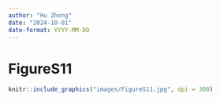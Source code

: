 ```yaml
---
author: "Hu Zheng"
date: "2024-10-01"
date-format: YYYY-MM-DD
---
```


# FigureS11

```r
knitr::include_graphics("images/FigureS11.jpg", dpi = 300)
```
